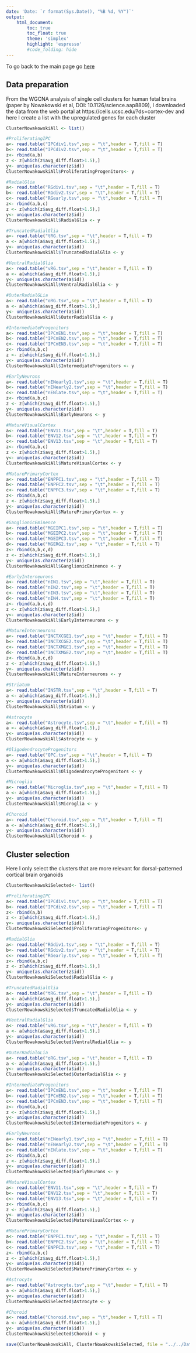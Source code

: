 ```yaml
---
date: 'Date: `r format(Sys.Date(), "%B %d, %Y")`'
output:
    html_document:
        toc: true
        toc_float: true
        theme: 'simplex'
        highlight: 'espresso'
        #code_folding: hide
---
```



To go back to the main page go [here](../../NDD.html)


## Data preparation

From the WGCNA analysis of single cell clusters for human fetal brains (paper by Nowakowski et al, DOI: 10.1126/science.aap8809), I downloaded the data from the web portal at https://cells.ucsc.edu/?ds=cortex-dev and here I create a list with the upregulated genes for each cluster

```r
ClusterNowakowskiAll <- list()

#ProliferatingIPC
a<- read.table("IPCdiv1.tsv",sep = "\t",header = T,fill = T)
b<- read.table("IPCdiv2.tsv",sep = "\t",header = T,fill = T)
z<- rbind(a,b)
z <- z[which(z$avg_diff.float>1.5),]
y<- unique(as.character(z$id))
ClusterNowakowskiAll$ProliferatingProgenitors<- y

#RadialGlia
a<- read.table("RGdiv1.tsv",sep = "\t",header = T,fill = T)
b<- read.table("RGdiv2.tsv",sep = "\t",header = T,fill = T)
c<- read.table("RGearly.tsv",sep = "\t",header = T,fill = T)
z<- rbind(a,b,c)
z <- z[which(z$avg_diff.float>1.5),]
y<- unique(as.character(z$id))
ClusterNowakowskiAll$RadialGlia <- y

#TruncatedRadialGlia
a<- read.table("tRG.tsv",sep = "\t",header = T,fill = T)
a <- a[which(a$avg_diff.float>1.5),]
y<- unique(as.character(a$id))
ClusterNowakowskiAll$TruncatedRadialGlia <- y

#VentralRadialGlia
a<- read.table("vRG.tsv",sep = "\t",header = T,fill = T)
a <- a[which(a$avg_diff.float>1.5),]
y<- unique(as.character(a$id))
ClusterNowakowskiAll$VentralRadialGlia <- y

#OuterRadialGLia
a<- read.table("oRG.tsv",sep = "\t",header = T,fill = T)
a <- a[which(a$avg_diff.float>1.5),]
y<- unique(as.character(a$id))
ClusterNowakowskiAll$OuterRadialGlia <- y

#IntermediateProgenitors
a<- read.table("IPCnEN1.tsv",sep = "\t",header = T,fill = T)
b<- read.table("IPCnEN2.tsv",sep = "\t",header = T,fill = T)
c<- read.table("IPCnEN3.tsv",sep = "\t",header = T,fill = T)
z<- rbind(a,b,c)
z <- z[which(z$avg_diff.float>1.5),]
y<- unique(as.character(z$id))
ClusterNowakowskiAll$IntermediateProgenitors <- y

#EarlyNeurons
a<- read.table("nENearly1.tsv",sep = "\t",header = T,fill = T)
b<- read.table("nENearly2.tsv",sep = "\t",header = T,fill = T)
c<- read.table("nENlate.tsv",sep = "\t",header = T,fill = T)
z<- rbind(a,b,c)
z <- z[which(z$avg_diff.float>1.5),]
y<- unique(as.character(z$id))
ClusterNowakowskiAll$EarlyNeurons <- y

#MatureVisualCortex
a<- read.table("ENV11.tsv",sep = "\t",header = T,fill = T)
b<- read.table("ENV12.tsv",sep = "\t",header = T,fill = T)
c<- read.table("ENV13.tsv",sep = "\t",header = T,fill = T)
z<- rbind(a,b,c)
z <- z[which(z$avg_diff.float>1.5),]
y<- unique(as.character(z$id))
ClusterNowakowskiAll$MatureVisualCortex <- y

#MaturePrimaryCortex
a<- read.table("ENPFC1.tsv",sep = "\t",header = T,fill = T)
b<- read.table("ENPFC2.tsv",sep = "\t",header = T,fill = T)
c<- read.table("ENPFC3.tsv",sep = "\t",header = T,fill = T)
z<- rbind(a,b,c)
z <- z[which(z$avg_diff.float>1.5),]
y<- unique(as.character(z$id))
ClusterNowakowskiAll$MaturePrimaryCortex <- y

#GanglionicEminence
a<- read.table("MGEIPC1.tsv",sep = "\t",header = T,fill = T)
b<- read.table("MGEIPC2.tsv",sep = "\t",header = T,fill = T)
c<- read.table("MGEIPC3.tsv",sep = "\t",header = T,fill = T)
d<- read.table("MGERG2.tsv",sep = "\t",header = T,fill = T)
z<- rbind(a,b,c,d)
z <- z[which(z$avg_diff.float>1.5),]
y<- unique(as.character(z$id))
ClusterNowakowskiAll$GanglionicEminence <- y

#EarlyInterneurons
a<- read.table("nIN1.tsv",sep = "\t",header = T,fill = T)
b<- read.table("nIN2.tsv",sep = "\t",header = T,fill = T)
c<- read.table("nIN3.tsv",sep = "\t",header = T,fill = T)
d<- read.table("nIN4.tsv",sep = "\t",header = T,fill = T)
z<- rbind(a,b,c,d)
z <- z[which(z$avg_diff.float>1.5),]
y<- unique(as.character(z$id))
ClusterNowakowskiAll$EarlyInterneurons <- y

#MatureInterneurons
a<- read.table("INCTXCGE1.tsv",sep = "\t",header = T,fill = T)
b<- read.table("INCTXCGE2.tsv",sep = "\t",header = T,fill = T)
c<- read.table("INCTXMGE1.tsv",sep = "\t",header = T,fill = T)
d<- read.table("INCTXMGE2.tsv",sep = "\t",header = T,fill = T)
z<- rbind(a,b,c,d)
z <- z[which(z$avg_diff.float>1.5),]
y<- unique(as.character(z$id))
ClusterNowakowskiAll$MatureInterneurons <- y

#Striatum
a<- read.table("INSTR.tsv",sep = "\t",header = T,fill = T)
a <- a[which(a$avg_diff.float>1.5),]
y<- unique(as.character(a$id))
ClusterNowakowskiAll$Striatum <- y

#Astrocyte
a<- read.table("Astrocyte.tsv",sep = "\t",header = T,fill = T)
a <- a[which(a$avg_diff.float>1.5),]
y<- unique(as.character(a$id))
ClusterNowakowskiAll$Astrocyte <- y

#OligodendrocyteProgenitors
a<- read.table("OPC.tsv",sep = "\t",header = T,fill = T)
a <- a[which(a$avg_diff.float>1.5),]
y<- unique(as.character(a$id))
ClusterNowakowskiAll$OligodendrocyteProgenitors <- y

#Microglia
a<- read.table("Microglia.tsv",sep = "\t",header = T,fill = T)
a <- a[which(a$avg_diff.float>1.5),]
y<- unique(as.character(a$id))
ClusterNowakowskiAll$Microglia <- y

#Choroid
a<- read.table("Choroid.tsv",sep = "\t",header = T,fill = T)
a <- a[which(a$avg_diff.float>1.5),]
y<- unique(as.character(a$id))
ClusterNowakowskiAll$Choroid <- y
```

## Cluster selection
Here I only select the clusters that are more relevant for dorsal-patterned cortical brain organoids
```r
ClusterNowakowskiSelected<- list()

#ProliferatingIPC
a<- read.table("IPCdiv1.tsv",sep = "\t",header = T,fill = T)
b<- read.table("IPCdiv2.tsv",sep = "\t",header = T,fill = T)
z<- rbind(a,b)
z <- z[which(z$avg_diff.float>1.5),]
y<- unique(as.character(z$id))
ClusterNowakowskiSelected$ProliferatingProgenitors<- y

#RadialGlia
a<- read.table("RGdiv1.tsv",sep = "\t",header = T,fill = T)
b<- read.table("RGdiv2.tsv",sep = "\t",header = T,fill = T)
c<- read.table("RGearly.tsv",sep = "\t",header = T,fill = T)
z<- rbind(a,b,c)
z <- z[which(z$avg_diff.float>1.5),]
y<- unique(as.character(z$id))
ClusterNowakowskiSelected$RadialGlia <- y

#TruncatedRadialGlia
a<- read.table("tRG.tsv",sep = "\t",header = T,fill = T)
a <- a[which(a$avg_diff.float>1.5),]
y<- unique(as.character(a$id))
ClusterNowakowskiSelected$TruncatedRadialGlia <- y

#VentralRadialGlia
a<- read.table("vRG.tsv",sep = "\t",header = T,fill = T)
a <- a[which(a$avg_diff.float>1.5),]
y<- unique(as.character(a$id))
ClusterNowakowskiSelected$VentralRadialGlia <- y

#OuterRadialGLia
a<- read.table("oRG.tsv",sep = "\t",header = T,fill = T)
a <- a[which(a$avg_diff.float>1.5),]
y<- unique(as.character(a$id))
ClusterNowakowskiSelected$OuterRadialGlia <- y

#IntermediateProgenitors
a<- read.table("IPCnEN1.tsv",sep = "\t",header = T,fill = T)
b<- read.table("IPCnEN2.tsv",sep = "\t",header = T,fill = T)
c<- read.table("IPCnEN3.tsv",sep = "\t",header = T,fill = T)
z<- rbind(a,b,c)
z <- z[which(z$avg_diff.float>1.5),]
y<- unique(as.character(z$id))
ClusterNowakowskiSelected$IntermediateProgenitors <- y

#EarlyNeurons
a<- read.table("nENearly1.tsv",sep = "\t",header = T,fill = T)
b<- read.table("nENearly2.tsv",sep = "\t",header = T,fill = T)
c<- read.table("nENlate.tsv",sep = "\t",header = T,fill = T)
z<- rbind(a,b,c)
z <- z[which(z$avg_diff.float>1.5),]
y<- unique(as.character(z$id))
ClusterNowakowskiSelected$EarlyNeurons <- y

#MatureVisualCortex
a<- read.table("ENV11.tsv",sep = "\t",header = T,fill = T)
b<- read.table("ENV12.tsv",sep = "\t",header = T,fill = T)
c<- read.table("ENV13.tsv",sep = "\t",header = T,fill = T)
z<- rbind(a,b,c)
z <- z[which(z$avg_diff.float>1.5),]
y<- unique(as.character(z$id))
ClusterNowakowskiSelected$MatureVisualCortex <- y

#MaturePrimaryCortex
a<- read.table("ENPFC1.tsv",sep = "\t",header = T,fill = T)
b<- read.table("ENPFC2.tsv",sep = "\t",header = T,fill = T)
c<- read.table("ENPFC3.tsv",sep = "\t",header = T,fill = T)
z<- rbind(a,b,c)
z <- z[which(z$avg_diff.float>1.5),]
y<- unique(as.character(z$id))
ClusterNowakowskiSelected$MaturePrimaryCortex <- y

#Astrocyte
a<- read.table("Astrocyte.tsv",sep = "\t",header = T,fill = T)
a <- a[which(a$avg_diff.float>1.5),]
y<- unique(as.character(a$id))
ClusterNowakowskiSelected$Astrocyte <- y

#Choroid
a<- read.table("Choroid.tsv",sep = "\t",header = T,fill = T)
a <- a[which(a$avg_diff.float>1.5),]
y<- unique(as.character(a$id))
ClusterNowakowskiSelected$Choroid <- y

save(ClusterNowakowskiAll, ClusterNowakowskiSelected, file = "../../Data/Nowakowski_et_al.RData")
```



